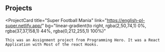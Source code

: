 ## Projects

<ProjectCard
    title="Super Football Mania"
    link="https://english-pl-super.netlify.app/"
    bg="linear-gradient(to right, rgba(2,50,74,1) 0%, rgba(37,37,158,1) 44%, rgba(0,212,255,1) 100%)"
>
    This was an Assignment project from Programming Hero. It was a React
    Application with Most of the react Hooks.
</ProjectCard>
